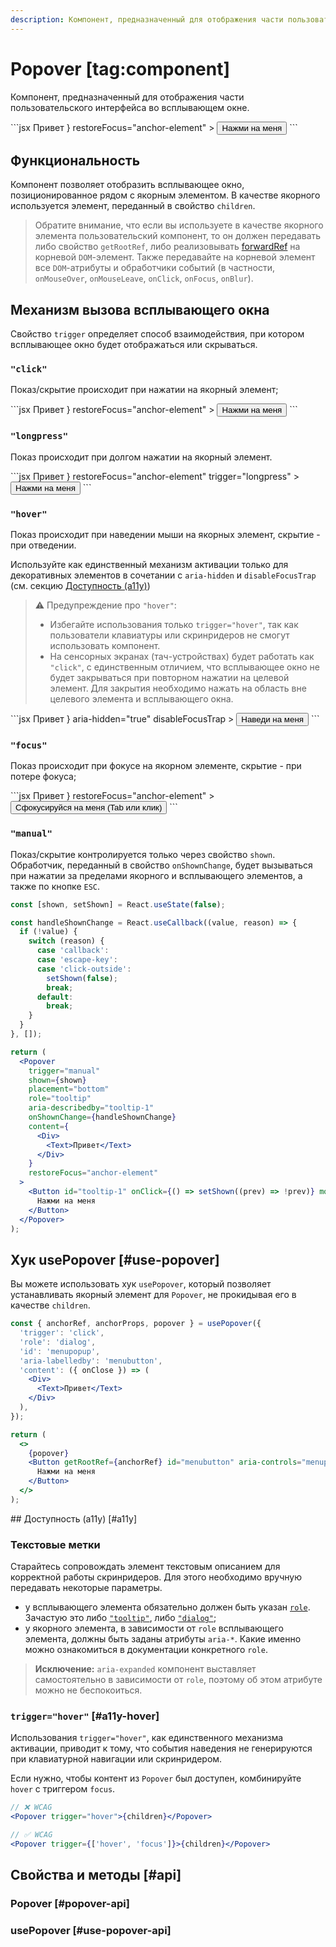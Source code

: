 ```yaml
---
description: Компонент, предназначенный для отображения части пользовательского интерфейса во всплывающем окне.
---
```


<Overview group="modals">

# Popover [tag:component]

Компонент, предназначенный для отображения части пользовательского интерфейса во всплывающем окне.

</Overview>

<Playground>
  ```jsx
  <Popover
    placement="bottom"
    role="tooltip"
    aria-describedby="tooltip-1"
    content={
      <Div>
        <Text>Привет</Text>
      </Div>
    }
    restoreFocus="anchor-element"
  >
    <Button id="tooltip-1" mode="outline">
      Нажми на меня
    </Button>
  </Popover>
  ```
</Playground>

## Функциональность

Компонент позволяет отобразить всплывающее окно, позиционированное рядом с якорным элементом.
В качестве якорного используется элемент, переданный в свойство `children`.

> Обратите внимание, что если вы используете в качестве якорного элемента пользовательский компонент, то
> он должен передавать либо свойство `getRootRef`, либо реализовывать [forwardRef](https://react.dev/reference/react/forwardRef)
> на корневой `DOM`-элемент.
> Также передавайте на корневой элемент все `DOM`-атрибуты и обработчики событий
> (в частности, `onMouseOver`, `onMouseLeave`, `onClick`, `onFocus`, `onBlur`).

## Механизм вызова всплывающего окна

Свойство `trigger` определяет способ взаимодействия, при котором всплывающее окно будет отображаться или скрываться.

### `"click"`

Показ/скрытие происходит при нажатии на якорный элемент;

<Playground>
  ```jsx
  <Popover
    placement="bottom"
    role="tooltip"
    aria-describedby="tooltip-1"
    content={
      <Div>
        <Text>Привет</Text>
      </Div>
    }
    restoreFocus="anchor-element"
  >
    <Button id="tooltip-1" mode="outline">
      Нажми на меня
    </Button>
  </Popover>
  ```
</Playground>

### `"longpress"`

Показ происходит при долгом нажатии на якорный элемент.

<Playground>
  ```jsx
  <Popover
    placement="bottom"
    role="tooltip"
    aria-describedby="tooltip-1"
    content={
      <Div>
        <Text>Привет</Text>
      </Div>
    }
    restoreFocus="anchor-element"
    trigger="longpress"
  >
    <Button id="tooltip-1" mode="outline">
      Нажми на меня
    </Button>
  </Popover>
  ```
</Playground>

### `"hover"`

Показ происходит при наведении мыши на якорных элемент, скрытие - при отведении.

Используйте как единственный механизм активации только для декоративных элементов в сочетании с `aria-hidden` и `disableFocusTrap` (см. секцию [Доступность (a11y)](#a11y))

> ⚠️ Предупреждение про `"hover"`:
>
> - Избегайте использования только `trigger="hover"`, так как пользователи клавиатуры или скринридеров не смогут использовать компонент.
> - На сенсорных экранах (тач-устройствах) будет работать как `"click"`, с единственным отличием, что всплывающее окно
>   не будет закрываться при повторном нажатии на целевой элемент. Для закрытия необходимо нажать
>   на область вне целевого элемента и всплывающего окна.

<Playground>
  ```jsx
  <Popover
    trigger="hover"
    placement="bottom"
    content={
      <Div>
        <Text>Привет</Text>
      </Div>
    }
    aria-hidden="true"
    disableFocusTrap
  >
    <Button mode="outline">Наведи на меня</Button>
  </Popover>
  ```
</Playground>

### `"focus"`

Показ происходит при фокусе на якорном элементе, скрытие - при потере фокуса;

<Playground>
  ```jsx
  <Popover
    trigger="focus"
    placement="bottom"
    role="tooltip"
    aria-describedby="tooltip-1"
    content={
      <Div>
        <Text>Привет</Text>
      </Div>
    }
    restoreFocus="anchor-element"
  >
    <Button id="tooltip-1" mode="outline">
      Сфокусируйся на меня (Tab или клик)
    </Button>
  </Popover>
  ```
</Playground>

### `"manual"`

Показ/скрытие контролируется только через свойство `shown`.
Обработчик, переданный в свойство `onShownChange`, будет вызываться при нажатии за пределами якорного и всплывающего элементов,
а также по кнопке `ESC`.

<Playground>

```jsx
const [shown, setShown] = React.useState(false);

const handleShownChange = React.useCallback((value, reason) => {
  if (!value) {
    switch (reason) {
      case 'callback':
      case 'escape-key':
      case 'click-outside':
        setShown(false);
        break;
      default:
        break;
    }
  }
}, []);

return (
  <Popover
    trigger="manual"
    shown={shown}
    placement="bottom"
    role="tooltip"
    aria-describedby="tooltip-1"
    onShownChange={handleShownChange}
    content={
      <Div>
        <Text>Привет</Text>
      </Div>
    }
    restoreFocus="anchor-element"
  >
    <Button id="tooltip-1" onClick={() => setShown((prev) => !prev)} mode="outline">
      Нажми на меня
    </Button>
  </Popover>
);
```

</Playground>

## Хук usePopover [#use-popover]

Вы можете использовать хук `usePopover`, который позволяет устанавливать якорный элемент для `Popover`,
не прокидывая его в качестве `children`.

<Playground>

```jsx
const { anchorRef, anchorProps, popover } = usePopover({
  'trigger': 'click',
  'role': 'dialog',
  'id': 'menupopup',
  'aria-labelledby': 'menubutton',
  'content': ({ onClose }) => (
    <Div>
      <Text>Привет</Text>
    </Div>
  ),
});

return (
  <>
    {popover}
    <Button getRootRef={anchorRef} id="menubutton" aria-controls="menupopup" {...anchorProps}>
      Нажми на меня
    </Button>
  </>
);
```

</Playground>
## Доступность (a11y) [#a11y]

### Текстовые метки

Старайтесь сопровождать элемент текстовым описанием для корректной работы скринридеров. Для этого
необходимо вручную передавать некоторые параметры.

- у всплывающего элемента обязательно должен быть указан [`role`](https://developer.mozilla.org/en-US/docs/Web/Accessibility/ARIA/Roles).
  Зачастую это либо [`"tooltip"`](https://developer.mozilla.org/en-US/docs/Web/Accessibility/ARIA/Roles/tooltip_role), либо [`"dialog"`](https://developer.mozilla.org/en-US/docs/Web/Accessibility/ARIA/Roles/dialog_role);
- у якорного элемента, в зависимости от `role` всплывающего элемента, должны быть заданы атрибуты
  `aria-*`. Какие именно можно ознакомиться в документации конкретного `role`.

> **Исключение:** `aria-expanded` компонент выставляет самостоятельно в зависимости от `role`,
> поэтому об этом атрибуте можно не беспокоиться.

### `trigger="hover"` [#a11y-hover]

Использования `trigger="hover"`, как единственного механизма активации, приводит к тому, что события наведения не генерируются при клавиатурной навигации или скринридером.

Если нужно, чтобы контент из `Popover` был доступен, комбинируйте `hover` с триггером `focus`.

```jsx
// ❌ WCAG
<Popover trigger="hover">{children}</Popover>

// ✅ WCAG
<Popover trigger={['hover', 'focus']}>{children}</Popover>
```

## Свойства и методы [#api]

<PropsTable name="Popover">

### Popover [#popover-api]

### usePopover [#use-popover-api]

</PropsTable>
